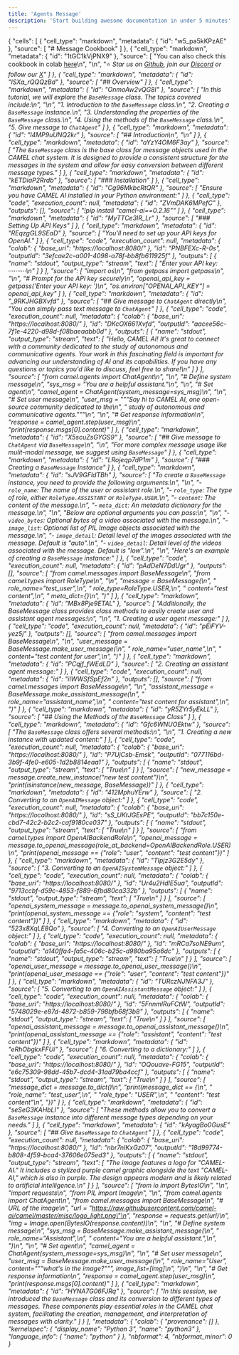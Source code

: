 ```yaml
---
title: 'Agents Message'
description: 'Start building awesome documentation in under 5 minutes'
---
```


{
  "cells": [
    {
      "cell_type": "markdown",
      "metadata": {
        "id": "w5_pa5kKPzAE"
      },
      "source": [
        "# Message Cookbook"
      ]
    },
    {
      "cell_type": "markdown",
      "metadata": {
        "id": "1tGC1kVjPNX9"
      },
      "source": [
        "You can also check this cookbook in colab [here](https://colab.research.google.com/drive/1qyi4bnAbnYink-FKaAlJG9OipyEWXEsT?usp=sharing)\n",
        "\n",
        "⭐ <i>Star us on [*Github*](https://github.com/camel-ai/camel), join our [*Discord*](https://discord.camel-ai.org) or follow our [*X*](https://x.com/camelaiorg)"
      ]
    },
    {
      "cell_type": "markdown",
      "metadata": {
        "id": "lSXa_rQQQzBd"
      },
      "source": [
        "## Overview"
      ]
    },
    {
      "cell_type": "markdown",
      "metadata": {
        "id": "OnmoAw2vQG8I"
      },
      "source": [
        "In this tutorial, we will explore the `BaseMessage` class. The topics covered include:\n",
        "\n",
        "1. Introduction to the `BaseMessage` class.\n",
        "2. Creating a `BaseMessage` instance.\n",
        "3. Understanding the properties of the `BaseMessage` class.\n",
        "4. Using the methods of the `BaseMessage` class.\n",
        "5. Give message to `ChatAgent`"
      ]
    },
    {
      "cell_type": "markdown",
      "metadata": {
        "id": "l4MP9uUNQ2kr"
      },
      "source": [
        "## Introduction\n",
        "\n"
      ]
    },
    {
      "cell_type": "markdown",
      "metadata": {
        "id": "aYzY4OM6F3ay"
      },
      "source": [
        "The `BaseMessage` class is the base class for message objects used in the CAMEL chat system. It is designed to provide a consistent structure for the messages in the system and allow for easy conversion between different message types."
      ]
    },
    {
      "cell_type": "markdown",
      "metadata": {
        "id": "kETDiaP2Rrdb"
      },
      "source": [
        "### Installation"
      ]
    },
    {
      "cell_type": "markdown",
      "metadata": {
        "id": "Cg96MkbcRtQR"
      },
      "source": [
        "Ensure you have CAMEL AI installed in your Python environment:"
      ]
    },
    {
      "cell_type": "code",
      "execution_count": null,
      "metadata": {
        "id": "ZVmDAK6MPefC"
      },
      "outputs": [],
      "source": [
        "!pip install \"camel-ai==0.2.16\""
      ]
    },
    {
      "cell_type": "markdown",
      "metadata": {
        "id": "MyTTCe3IR_Lr"
      },
      "source": [
        "### Setting Up API Keys"
      ]
    },
    {
      "cell_type": "markdown",
      "metadata": {
        "id": "REqzgGL9SEaD"
      },
      "source": [
        "You'll need to set up your API keys for OpenAI."
      ]
    },
    {
      "cell_type": "code",
      "execution_count": null,
      "metadata": {
        "colab": {
          "base_uri": "https://localhost:8080/"
        },
        "id": "PNBFEXc-R-0s",
        "outputId": "3efcae2c-a001-4098-a78f-bb8fb611925f"
      },
      "outputs": [
        {
          "name": "stdout",
          "output_type": "stream",
          "text": [
            "Enter your API key: ··········\n"
          ]
        }
      ],
      "source": [
        "import os\n",
        "from getpass import getpass\n",
        "\n",
        "# Prompt for the API key securely\n",
        "openai_api_key = getpass('Enter your API key: ')\n",
        "os.environ[\"OPENAI_API_KEY\"] = openai_api_key"
      ]
    },
    {
      "cell_type": "markdown",
      "metadata": {
        "id": "_9RKJHGBXvfd"
      },
      "source": [
        "## Give message to `ChatAgent` directly\n",
        "You can simply pass text message to `ChatAgent`"
      ]
    },
    {
      "cell_type": "code",
      "execution_count": null,
      "metadata": {
        "colab": {
          "base_uri": "https://localhost:8080/"
        },
        "id": "DKcOX661Xvfd",
        "outputId": "aacee56c-7f1e-4220-d98d-f08baeaabb0d"
      },
      "outputs": [
        {
          "name": "stdout",
          "output_type": "stream",
          "text": [
            "Hello, CAMEL AI! It's great to connect with a community dedicated to the study of autonomous and communicative agents. Your work in this fascinating field is important for advancing our understanding of AI and its capabilities. If you have any questions or topics you'd like to discuss, feel free to share!\n"
          ]
        }
      ],
      "source": [
        "from camel.agents import ChatAgent\n",
        "\n",
        "# Define system message\n",
        "sys_msg = \"You are a helpful assistant.\"\n",
        "\n",
        "# Set agent\n",
        "camel_agent = ChatAgent(system_message=sys_msg)\n",
        "\n",
        "# Set user message\n",
        "user_msg = \"\"\"Say hi to CAMEL AI, one open-source community dedicated to the\n",
        "    study of autonomous and communicative agents.\"\"\"\n",
        "\n",
        "# Get response information\n",
        "response = camel_agent.step(user_msg)\n",
        "print(response.msgs[0].content)"
      ]
    },
    {
      "cell_type": "markdown",
      "metadata": {
        "id": "X5scuZsGYGS9"
      },
      "source": [
        "## Give message to `ChatAgent` via `BaseMessage`\n",
        "\n",
        "For more complex message usage like mulit-modal message, we suggest using `BaseMessage`"
      ]
    },
    {
      "cell_type": "markdown",
      "metadata": {
        "id": "LRojeqp7dP1m"
      },
      "source": [
        "### Creating a `BaseMessage` Instance"
      ]
    },
    {
      "cell_type": "markdown",
      "metadata": {
        "id": "_sJV9GFldTBh"
      },
      "source": [
        "To create a `BaseMessage` instance, you need to provide the following arguments:\n",
        "\n",
        "- `role_name`: The name of the user or assistant role.\n",
        "- `role_type`: The type of role, either `RoleType.ASSISTANT` or `RoleType.USER`.\n",
        "- `content`: The content of the message.\n",
        "- `meta_dict`: An metadata dictionary for the message.\n",
        "\n",
        "Below are optional arguments you can pass:\n",
        "\n",
        "- `video_bytes`: Optional bytes of a video associated with the message.\n",
        "- `image_list`: Optional list of PIL Image objects associated with the message.\n",
        "- `image_detail`: Detail level of the images associated with the message. Default is \"auto\".\n",
        "- `video_detail`: Detail level of the videos associated with the message. Default is \"low\".\n",
        "\n",
        "Here's an example of creating a `BaseMessage` instance:"
      ]
    },
    {
      "cell_type": "code",
      "execution_count": null,
      "metadata": {
        "id": "pAdDeN7DdUgr"
      },
      "outputs": [],
      "source": [
        "from camel.messages import BaseMessage\n",
        "from camel.types import RoleType\n",
        "\n",
        "message = BaseMessage(\n",
        "    role_name=\"test_user\",\n",
        "    role_type=RoleType.USER,\n",
        "    content=\"test content\",\n",
        "    meta_dict={}\n",
        ")"
      ]
    },
    {
      "cell_type": "markdown",
      "metadata": {
        "id": "MBx8Pje9ETAL"
      },
      "source": [
        "Additionally, the BaseMessage class provides class methods to easily create user and assistant agent messages:\n",
        "\n",
        "1. Creating a user agent message:"
      ]
    },
    {
      "cell_type": "code",
      "execution_count": null,
      "metadata": {
        "id": "pEiFYV-yez5j"
      },
      "outputs": [],
      "source": [
        "from camel.messages import BaseMessage\n",
        "\n",
        "user_message = BaseMessage.make_user_message(\n",
        "    role_name=\"user_name\",\n",
        "    content=\"test content for user\",\n",
        ")"
      ]
    },
    {
      "cell_type": "markdown",
      "metadata": {
        "id": "PCqjf_fWEdLD"
      },
      "source": [
        "2. Creating an assistant agent message:"
      ]
    },
    {
      "cell_type": "code",
      "execution_count": null,
      "metadata": {
        "id": "iIWWSfSpEf2n"
      },
      "outputs": [],
      "source": [
        "from camel.messages import BaseMessage\n",
        "\n",
        "assistant_message = BaseMessage.make_assistant_message(\n",
        "    role_name=\"assistant_name\",\n",
        "    content=\"test content for assistant\",\n",
        ")"
      ]
    },
    {
      "cell_type": "markdown",
      "metadata": {
        "id": "yR5ZYr5yEkLL"
      },
      "source": [
        "## Using the Methods of the `BaseMessage` Class"
      ]
    },
    {
      "cell_type": "markdown",
      "metadata": {
        "id": "Gfc6WNUOEktw"
      },
      "source": [
        "The `BaseMessage` class offers several methods:\n",
        "\n",
        "1. Creating a new instance with updated content:"
      ]
    },
    {
      "cell_type": "code",
      "execution_count": null,
      "metadata": {
        "colab": {
          "base_uri": "https://localhost:8080/"
        },
        "id": "P7UjCsb-Emsk",
        "outputId": "077116bd-3b9f-4fe0-e605-1d2b8814eaa1"
      },
      "outputs": [
        {
          "name": "stdout",
          "output_type": "stream",
          "text": [
            "True\n"
          ]
        }
      ],
      "source": [
        "new_message = message.create_new_instance(\"new test content\")\n",
        "print(isinstance(new_message, BaseMessage))"
      ]
    },
    {
      "cell_type": "markdown",
      "metadata": {
        "id": "412MphuYErw_"
      },
      "source": [
        "2. Converting to an `OpenAIMessage` object:"
      ]
    },
    {
      "cell_type": "code",
      "execution_count": null,
      "metadata": {
        "colab": {
          "base_uri": "https://localhost:8080/"
        },
        "id": "sS_UKtJGEsPE",
        "outputId": "bb7c150e-cbd7-42c2-b2c2-caf9180ce037"
      },
      "outputs": [
        {
          "name": "stdout",
          "output_type": "stream",
          "text": [
            "True\n"
          ]
        }
      ],
      "source": [
        "from camel.types import OpenAIBackendRole\n",
        "openai_message = message.to_openai_message(role_at_backend=OpenAIBackendRole.USER)\n",
        "print(openai_message == {\"role\": \"user\", \"content\": \"test content\"})"
      ]
    },
    {
      "cell_type": "markdown",
      "metadata": {
        "id": "TIpjz3G2E5dy"
      },
      "source": [
        "3. Converting to an `OpenAISystemMessage` object:"
      ]
    },
    {
      "cell_type": "code",
      "execution_count": null,
      "metadata": {
        "colab": {
          "base_uri": "https://localhost:8080/"
        },
        "id": "Ur4u2HdIE5ua",
        "outputId": "9713ccbf-d59c-4853-f889-6fbd80ca332b"
      },
      "outputs": [
        {
          "name": "stdout",
          "output_type": "stream",
          "text": [
            "True\n"
          ]
        }
      ],
      "source": [
        "openai_system_message = message.to_openai_system_message()\n",
        "print(openai_system_message == {\"role\": \"system\", \"content\": \"test content\"})"
      ]
    },
    {
      "cell_type": "markdown",
      "metadata": {
        "id": "523x8XqLE8Qo"
      },
      "source": [
        "4. Converting to an `OpenAIUserMessage` object:"
      ]
    },
    {
      "cell_type": "code",
      "execution_count": null,
      "metadata": {
        "colab": {
          "base_uri": "https://localhost:8080/"
        },
        "id": "mRCa7soNE9um",
        "outputId": "a140ffa4-fa5c-406c-b25c-d980ba95a6dc"
      },
      "outputs": [
        {
          "name": "stdout",
          "output_type": "stream",
          "text": [
            "True\n"
          ]
        }
      ],
      "source": [
        "openai_user_message = message.to_openai_user_message()\n",
        "print(openai_user_message == {\"role\": \"user\", \"content\": \"test content\"})"
      ]
    },
    {
      "cell_type": "markdown",
      "metadata": {
        "id": "TURczNJNFA3J"
      },
      "source": [
        "5. Converting to an `OpenAIAssistantMessage` object:"
      ]
    },
    {
      "cell_type": "code",
      "execution_count": null,
      "metadata": {
        "colab": {
          "base_uri": "https://localhost:8080/"
        },
        "id": "5FnnmlRuFCtW",
        "outputId": "5748029e-e87d-4872-b859-798bfb68f3b8"
      },
      "outputs": [
        {
          "name": "stdout",
          "output_type": "stream",
          "text": [
            "True\n"
          ]
        }
      ],
      "source": [
        "openai_assistant_message = message.to_openai_assistant_message()\n",
        "print(openai_assistant_message == {\"role\": \"assistant\", \"content\": \"test content\"})"
      ]
    },
    {
      "cell_type": "markdown",
      "metadata": {
        "id": "eRhObgkxFFUi"
      },
      "source": [
        "6. Converting to a dictionary:"
      ]
    },
    {
      "cell_type": "code",
      "execution_count": null,
      "metadata": {
        "colab": {
          "base_uri": "https://localhost:8080/"
        },
        "id": "OQouave-FG15",
        "outputId": "e6c75309-98dd-45b7-dcd4-31ad79ba4ccf"
      },
      "outputs": [
        {
          "name": "stdout",
          "output_type": "stream",
          "text": [
            "True\n"
          ]
        }
      ],
      "source": [
        "message_dict = message.to_dict()\n",
        "print(message_dict == {\n",
        "    \"role_name\": \"test_user\",\n",
        "    \"role_type\": \"USER\",\n",
        "    \"content\": \"test content\"\n",
        "})"
      ]
    },
    {
      "cell_type": "markdown",
      "metadata": {
        "id": "seSeG3KAHbLI"
      },
      "source": [
        "These methods allow you to convert a `BaseMessage` instance into different message types depending on your needs."
      ]
    },
    {
      "cell_type": "markdown",
      "metadata": {
        "id": "kAyagBo0GusE"
      },
      "source": [
        "## Give `BaseMessage` to `ChatAgent`"
      ]
    },
    {
      "cell_type": "code",
      "execution_count": null,
      "metadata": {
        "colab": {
          "base_uri": "https://localhost:8080/"
        },
        "id": "nbr7nIKxGz07",
        "outputId": "18d99774-b808-4f59-bca4-37606e075ed3"
      },
      "outputs": [
        {
          "name": "stdout",
          "output_type": "stream",
          "text": [
            "The image features a logo for \"CAMEL-AI.\" It includes a stylized purple camel graphic alongside the text \"CAMEL-AI,\" which is also in purple. The design appears modern and is likely related to artificial intelligence.\n"
          ]
        }
      ],
      "source": [
        "from io import BytesIO\n",
        "\n",
        "import requests\n",
        "from PIL import Image\n",
        "\n",
        "from camel.agents import ChatAgent\n",
        "from camel.messages import BaseMessage\n",
        "# URL of the image\n",
        "url = \"https://raw.githubusercontent.com/camel-ai/camel/master/misc/logo_light.png\"\n",
        "response = requests.get(url)\n",
        "img = Image.open(BytesIO(response.content))\n",
        "\n",
        "# Define system message\n",
        "sys_msg = BaseMessage.make_assistant_message(\n",
        "    role_name=\"Assistant\",\n",
        "    content=\"You are a helpful assistant.\",\n",
        ")\n",
        "\n",
        "# Set agent\n",
        "camel_agent = ChatAgent(system_message=sys_msg)\n",
        "\n",
        "# Set user message\n",
        "user_msg = BaseMessage.make_user_message(\n",
        "    role_name=\"User\", content=\"\"\"what's in the image?\"\"\", image_list=[img]\n",
        ")\n",
        "\n",
        "# Get response information\n",
        "response = camel_agent.step(user_msg)\n",
        "print(response.msgs[0].content)"
      ]
    },
    {
      "cell_type": "markdown",
      "metadata": {
        "id": "HYNA7G06FJRq"
      },
      "source": [
        "In this session, we introduced the `BaseMessage` class and its conversion to different types of messages. These components play essential roles in the CAMEL chat system, facilitating the creation, management, and interpretation of messages with clarity."
      ]
    }
  ],
  "metadata": {
    "colab": {
      "provenance": []
    },
    "kernelspec": {
      "display_name": "Python 3",
      "name": "python3"
    },
    "language_info": {
      "name": "python"
    }
  },
  "nbformat": 4,
  "nbformat_minor": 0
}
